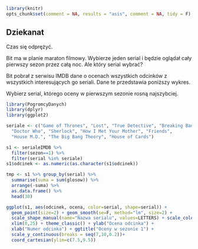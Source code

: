 ```r
library(knitr)
opts_chunk$set(comment = NA, results = "asis", comment = NA, tidy = F)
```

## Dziekanat

Czas się odprężyć. 

Bit ma w planie maraton filmowy. Wybierze jeden serial i będzie oglądał cały pierwszy sezon przez całą noc. Ale który serial wybrać?

Bit pobrał z serwisu IMDB dane o ocenach wszystkich odcinków z wszystkich interesujących go seriali. Dane te przedstawia poniższy wykres.

Wybierz serial, którego oceny w pierwszym sezonie rosną najszybciej.


```r
library(PogromcyDanych)
library(dplyr)
library(ggplot2)

seriale <- c("Game of Thrones", "Lost", "True Detective", "Breaking Bad",
  "Doctor Who", "Sherlock", "How I Met Your Mother", "Friends",
  "House M.D.", "The Big Bang Theory", "House of Cards")

s1 <- serialeIMDB %>% 
  filter(sezon==1) %>%
  filter(serial %in% seriale)
s1$odcinek <- as.numeric(as.character(s1$odcinek))

tmp <- s1 %>% group_by(serial) %>%
  summarise(suma = sum(glosow)) %>%
  arrange(-suma) %>%
  as.data.frame() %>%
  head(30)

ggplot(s1, aes(odcinek, ocena, color=serial, shape=serial)) +
  geom_point(size=2) + geom_smooth(se=F, method="lm", size=2) +
  scale_shape_manual(name="Nazwa serialu", values=LETTERS) + scale_color_discrete(name="Nazwa serialu")+
  xlim(0,25) + theme_classic() + ylab("Ocena odcinka") +
  xlab("Numer odcinka") + ggtitle("Oceny w sezonie 1") +
  scale_y_continuous(breaks = seq(7,10,0.2))+
  coord_cartesian(ylim=c(7.5,9.5))

```

